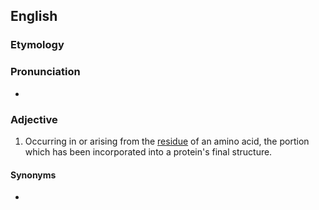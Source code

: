 ==English==

===Etymology===
{{prefix|intra|residue|lang=en}}

===Pronunciation===
* {{a|GA}} {{IPA|/ɪntɹəˈɹɛzɪdu/|lang=en}}

===Adjective===
{{en-adj|-}}

# {{lb|en|biochemistry|spectroscopy}} Occurring in or arising from the [[residue]] of an amino acid, the portion which has been incorporated into a protein's final structure.

====Synonyms====
* {{l|en|intraresidual}}